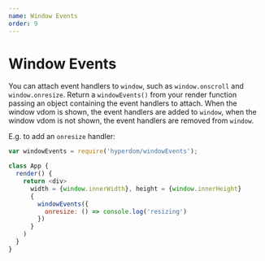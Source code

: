 ```yaml
---
name: Window Events
order: 9
---
```


# Window Events

You can attach event handlers to `window`, such as `window.onscroll` and `window.onresize`. Return a `windowEvents()` from your render function passing an object containing the event handlers to attach. When the window vdom is shown, the event handlers are added to `window`, when the window vdom is not shown, the event handlers are removed from `window`.

E.g. to add an `onresize` handler:

```js
var windowEvents = require('hyperdom/windowEvents');

class App {
  render() {
    return <div>
      width = {window.innerWidth}, height = {window.innerHeight}
      {
        windowEvents({
          onresize: () => console.log('resizing')
        })
      }
    )
  }
}
```
